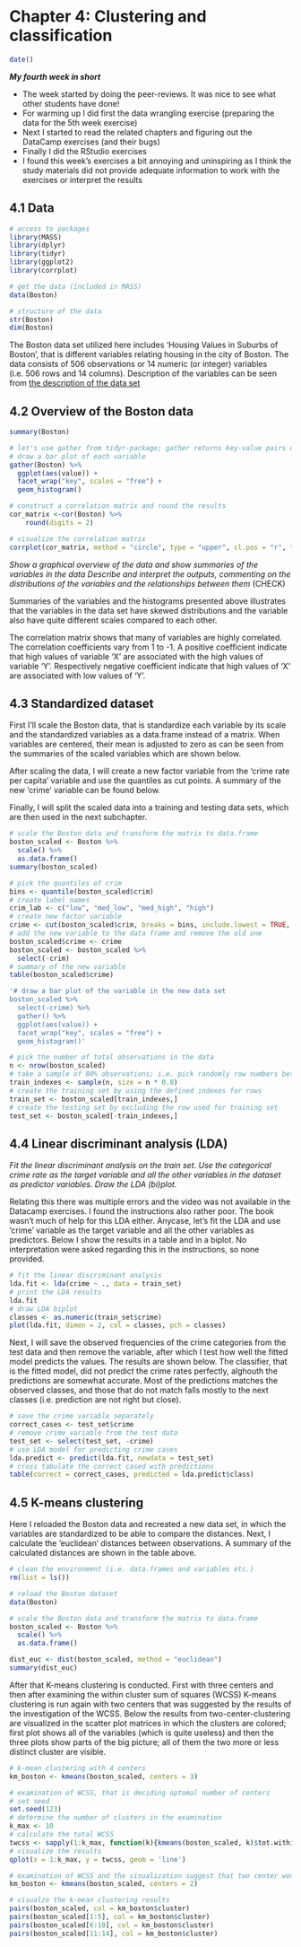 # Chapter 4: Clustering and classification


```r
date()

```

**_My fourth week in short_**

- The week started by doing the peer-reviews. It was nice to see what other students have done!
- For warming up I did first the data wrangling exercise (preparing the data for the 5th week exercise)
- Next I started to read the related chapters and figuring out the DataCamp exercises (and their bugs)
- Finally I did the RStudio exercises
- I found this week's exercises a bit annoying and uninspiring as I think the study materials did not provide adequate information to work with the exercises or interpret the results

## 4.1 Data
```r
# access to packages
library(MASS)
library(dplyr)
library(tidyr)
library(ggplot2)
library(corrplot)

# get the data (included in MASS)
data(Boston)

# structure of the data
str(Boston)
dim(Boston)

```

The Boston data set utilized here includes 'Housing Values in Suburbs of Boston', that is different variables relating housing in the city of Boston. The data consists of 506 observations or 14 numeric (or integer) variables (i.e. 506 rows and 14 columns). Description of the variables can be seen from [the description of the data set](https://stat.ethz.ch/R-manual/R-devel/library/MASS/html/Boston.html)

## 4.2 Overview of the Boston data

```r
summary(Boston)

# let's use gather from tidyr-package; gather returns key-value pairs of variables
# draw a bar plot of each variable
gather(Boston) %>% 
  ggplot(aes(value)) + 
  facet_wrap("key", scales = "free") +
  geom_histogram()

# construct a correlation matrix and round the results
cor_matrix <-cor(Boston) %>%
    round(digits = 2)

# visualize the correlation matrix
corrplot(cor_matrix, method = "circle", type = "upper", cl.pos = "r", tl.pos = "d", tl.cex = 0.8)

```

*Show a graphical overview of the data and show summaries of the variables in the data Describe and interpret the outputs, commenting on the distributions of the variables and the relationships between them* (CHECK)

Summaries of the variables and the histograms presented above illustrates that the variables in the data set have skewed distributions and the variable also have quite different scales compared to each other. 

The correlation matrix shows that many of variables are highly correlated. The correlation coefficients vary from 1 to -1. A positive coefficient indicate that high values of variable 'X' are associated with the high values of variable 'Y'. Respectively negative coefficient indicate that high values of 'X' are associated with low values of 'Y'.

## 4.3 Standardized dataset 

First I'll scale the Boston data, that is standardize each variable by its scale and the standardized variables as a data.frame instead of a matrix. When variables are centered, their mean is adjusted to zero as can be seen from the summaries of the scaled variables which are shown below.

After scaling the data, I will create a new factor variable from the 'crime rate per capita' variable and use the quantiles as cut points. A summary of the new 'crime' variable can be found below.

Finally, I will split the scaled data into a training and testing data sets, which are then used in the next subchapter.

```r

# scale the Boston data and transform the matrix to data.frame
boston_scaled <- Boston %>%
  scale() %>%
  as.data.frame()
summary(boston_scaled)

# pick the quantiles of crim
bins <- quantile(boston_scaled$crim)
# create label names
crim_lab <- c("low", "med_low", "med_high", "high")
# create new factor variable
crime <- cut(boston_scaled$crim, breaks = bins, include.lowest = TRUE, labels = crim_lab)
# add the new variable to the data frame and remove the old one
boston_scaled$crime <- crime
boston_scaled <- boston_scaled %>%
  select(-crim)
# summary of the new variable
table(boston_scaled$crime)

'# draw a bar plot of the variable in the new data set
boston_scaled %>%
  select(-crime) %>%
  gather() %>%
  ggplot(aes(value)) + 
  facet_wrap("key", scales = "free") +
  geom_histogram()'

# pick the number of total observations in the data
n <- nrow(boston_scaled)
# take a sample of 80% observations; i.e. pick randomly row numbers between 1 and 0.8 x rows
train_indexes <- sample(n, size = n * 0.8)
# create the training set by using the defined indexes for rows
train_set <- boston_scaled[train_indexes,]
# create the testing set by excluding the row used for training set
test_set <- boston_scaled[-train_indexes,]
```


## 4.4 Linear discriminant analysis (LDA)

*Fit the linear discriminant analysis on the train set. Use the categorical crime rate as the target variable and all the other variables in the dataset as predictor variables. Draw the LDA (bi)plot.*

Relating this there was multiple errors and the video was not available in the Datacamp exercises. I found the instructions also rather poor. The book wasn't much of help for this LDA either. Anycase, let's fit the LDA and use 'crime' variable as the target variable and all the other variables as predictors. Below I show the results in a table and in a biplot. No interpretation were asked regarding this in the instructions, so none provided.


```r
# fit the linear discriminant analysis
lda.fit <- lda(crime ~ ., data = train_set)
# print the LDA results
lda.fit
# draw LDA biplot
classes <- as.numeric(train_set$crime)
plot(lda.fit, dimen = 2, col = classes, pch = classes)

```

Next, I will save the observed frequencies of the crime categories from the test data and then remove the variable, after which I test how well the fitted model predicts the values. The results are shown below. The classifier, that is the fitted model, did not predict the crime rates perfectly, alghouth the predictions are somewhat accurate. Most of the predictions matches the observed classes, and those that do not match falls mostly to the next classes (i.e. prediction are not right but close).


```r
# save the crime variable separately
correct_cases <- test_set$crime
# remove crime variable from the test data
test_set <- select(test_set, -crime)
# use LDA model for predicting crime cases
lda.predict <- predict(lda.fit, newdata = test_set)
# cross tabulate the correct cased with predictions
table(correct = correct_cases, predicted = lda.predict$class)

```

## 4.5 K-means clustering 

Here I reloaded the Boston data and recreated a new data set, in which the variables are standardized to be able to compare the distances. Next, I calculate the 'euclidean' distances between observations. A summary of the calculated distances are shown in the table above. 

```r
# clean the environment (i.e. data.frames and variables etc.)
rm(list = ls())

# reload the Boston dataset
data(Boston)

# scale the Boston data and transform the matrix to data.frame
boston_scaled <- Boston %>%
  scale() %>%
  as.data.frame()

dist_euc <- dist(boston_scaled, method = "euclidean")
summary(dist_euc)

```
After that K-means clustering is conducted. First with three centers and then after examining the within cluster sum of squares (WCSS) K-means clustering is run again with two centers that was suggested by the results of the investigation of the WCSS. Below the results from two-center-clustering are visualized in the scatter plot matrices in which the clusters are colored; first plot shows all of the variables (which is quite useless) and then the three plots show parts of the big picture; all of them the two more or less distinct cluster are visible.

```r

# k-mean clustering with 4 centers
km_boston <- kmeans(boston_scaled, centers = 3)

# examination of WCSS, that is deciding optomal number of centers
# set seed
set.seed(123)
# determine the number of clusters in the examination
k_max <- 10
# calculate the total WCSS
twcss <- sapply(1:k_max, function(k){kmeans(boston_scaled, k)$tot.withinss})
# visualize the results
qplot(x = 1:k_max, y = twcss, geom = 'line')

# examination of WCSS and the visualization suggest that two center would be optimal
km_boston <- kmeans(boston_scaled, centers = 2)

# visualze the k-mean clustering results
pairs(boston_scaled, col = km_boston$cluster)
pairs(boston_scaled[1:5], col = km_boston$cluster)
pairs(boston_scaled[6:10], col = km_boston$cluster)
pairs(boston_scaled[11:14], col = km_boston$cluster)
```


